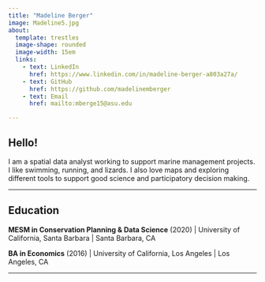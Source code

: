 ```yaml
---
title: "Madeline Berger"
image: Madeline5.jpg
about:
  template: trestles
  image-shape: rounded
  image-width: 15em
  links: 
    - text: LinkedIn
      href: https://www.linkedin.com/in/madeline-berger-a803a27a/
    - text: GitHub
      href: https://github.com/madelinemberger
    - text: Email
      href: mailto:mberge15@asu.edu

---
```


## Hello!

I am a spatial data analyst working to support marine management projects. I like swimming, running, and lizards. I also love maps and exploring different tools to support good science and participatory decision making.

--- 

## Education

**MESM in Conservation Planning & Data Science** (2020) |
University of California, Santa Barbara | Santa Barbara, CA


**BA in Economics** (2016) | University of California, Los Angeles | Los Angeles, CA

---